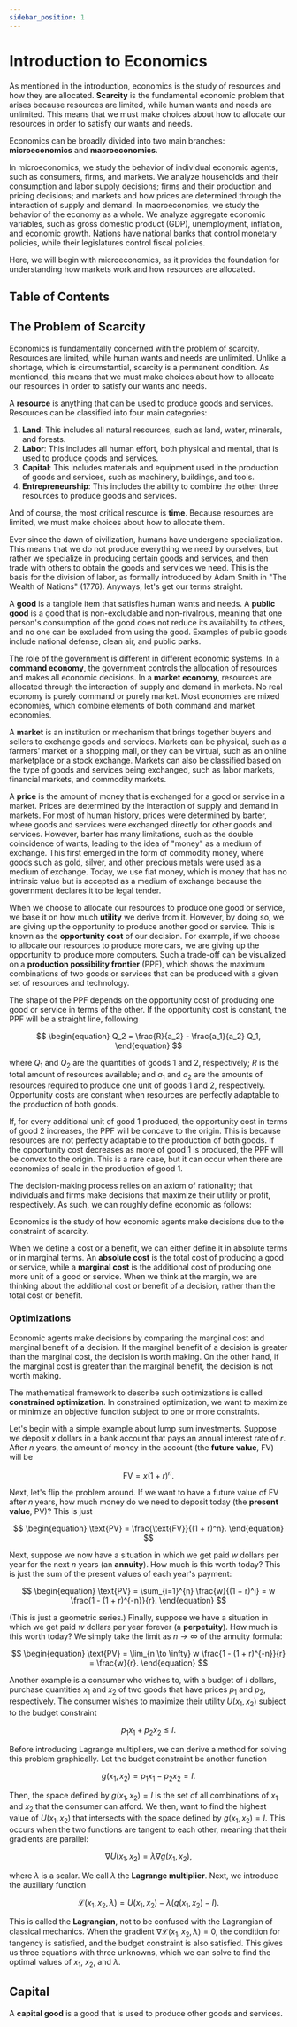 ```yaml
---
sidebar_position: 1
---
```




# Introduction to Economics

As mentioned in the introduction, economics is the study of resources and how they are allocated.
**Scarcity** is the fundamental economic problem that arises because resources are limited, while human wants and needs are unlimited.
This means that we must make choices about how to allocate our resources in order to satisfy our wants and needs.

Economics can be broadly divided into two main branches: **microeconomics** and **macroeconomics**.

In microeconomics, we study the behavior of individual economic agents, such as consumers, firms, and markets.
We analyze households and their consumption and labor supply decisions; firms and their production and pricing decisions; and markets and how prices are determined through the interaction of supply and demand.
In macroeconomics, we study the behavior of the economy as a whole.
We analyze aggregate economic variables, such as gross domestic product (GDP), unemployment, inflation, and economic growth.
Nations have national banks that control monetary policies, while their legislatures control fiscal policies.

Here, we will begin with microeconomics, as it provides the foundation for understanding how markets work and how resources are allocated.

## Table of Contents

<TOCInline toc={toc} />

## The Problem of Scarcity

Economics is fundamentally concerned with the problem of scarcity.
Resources are limited, while human wants and needs are unlimited.
Unlike a shortage, which is circumstantial, scarcity is a permanent condition.
As mentioned, this means that we must make choices about how to allocate our resources in order to satisfy our wants and needs.

A **resource** is anything that can be used to produce goods and services.
Resources can be classified into four main categories:

1. **Land**: This includes all natural resources, such as land, water, minerals, and forests.
2. **Labor**: This includes all human effort, both physical and mental, that is used to produce goods and services.
3. **Capital**: This includes materials and equipment used in the production of goods and services, such as machinery, buildings, and tools.
4. **Entrepreneurship**: This includes the ability to combine the other three resources to produce goods and services.

And of course, the most critical resource is **time**.
Because resources are limited, we must make choices about how to allocate them.

Ever since the dawn of civilization, humans have undergone specialization.
This means that we do not produce everything we need by ourselves, but rather we specialize in producing certain goods and services, and then trade with others to obtain the goods and services we need.
This is the basis for the division of labor, as formally introduced by Adam Smith in "The Wealth of Nations" (1776).
Anyways, let's get our terms straight.

A **good** is a tangible item that satisfies human wants and needs.
A **public good** is a good that is non-excludable and non-rivalrous, meaning that one person's consumption of the good does not reduce its availability to others, and no one can be excluded from using the good. Examples of public goods include national defense, clean air, and public parks.

The role of the government is different in different economic systems.
In a **command economy**, the government controls the allocation of resources and makes all economic decisions.
In a **market economy**, resources are allocated through the interaction of supply and demand in markets.
No real economy is purely command or purely market. Most economies are mixed economies, which combine elements of both command and market economies.

A **market** is an institution or mechanism that brings together buyers and sellers to exchange goods and services.
Markets can be physical, such as a farmers' market or a shopping mall, or they can be virtual, such as an online marketplace or a stock exchange.
Markets can also be classified based on the type of goods and services being exchanged, such as labor markets, financial markets, and commodity markets.

A **price** is the amount of money that is exchanged for a good or service in a market.
Prices are determined by the interaction of supply and demand in markets.
For most of human history, prices were determined by barter, where goods and services were exchanged directly for other goods and services.
However, barter has many limitations, such as the double coincidence of wants, leading to the idea of "money" as a medium of exchange.
This first emerged in the form of commodity money, where goods such as gold, silver, and other precious metals were used as a medium of exchange.
Today, we use fiat money, which is money that has no intrinsic value but is accepted as a medium of exchange because the government declares it to be legal tender.

When we choose to allocate our resources to produce one good or service, we base it on how much **utility** we derive from it.
However, by doing so, we are giving up the opportunity to produce another good or service.
This is known as the **opportunity cost** of our decision.
For example, if we choose to allocate our resources to produce more cars, we are giving up the opportunity to produce more computers.
Such a trade-off can be visualized on a **production possibility frontier** (PPF), which shows the maximum combinations of two goods or services that can be produced with a given set of resources and technology.

The shape of the PPF depends on the opportunity cost of producing one good or service in terms of the other.
If the opportunity cost is constant, the PPF will be a straight line, following

$$
\begin{equation}
Q_2 = \frac{R}{a_2} - \frac{a_1}{a_2} Q_1,
\end{equation}
$$

where $Q_1$ and $Q_2$ are the quantities of goods 1 and 2, respectively; $R$ is the total amount of resources available; and $a_1$ and $a_2$ are the amounts of resources required to produce one unit of goods 1 and 2, respectively.
Opportunity costs are constant when resources are perfectly adaptable to the production of both goods.

If, for every additional unit of good 1 produced, the opportunity cost in terms of good 2 increases, the PPF will be concave to the origin.
This is because resources are not perfectly adaptable to the production of both goods.
If the opportunity cost decreases as more of good 1 is produced, the PPF will be convex to the origin.
This is a rare case, but it can occur when there are economies of scale in the production of good 1.

The decision-making process relies on an axiom of rationality; that individuals and firms make decisions that maximize their utility or profit, respectively.
As such, we can roughly define economic as follows:

<Boxed>

Economics is the study of how economic agents make decisions due to the constraint of scarcity.

</Boxed>

When we define a cost or a benefit, we can either define it in absolute terms or in marginal terms.
An **absolute cost** is the total cost of producing a good or service, while a **marginal cost** is the additional cost of producing one more unit of a good or service.
When we think at the margin, we are thinking about the additional cost or benefit of a decision, rather than the total cost or benefit.

### Optimizations

Economic agents make decisions by comparing the marginal cost and marginal benefit of a decision.
If the marginal benefit of a decision is greater than the marginal cost, the decision is worth making.
On the other hand, if the marginal cost is greater than the marginal benefit, the decision is not worth making.

The mathematical framework to describe such optimizations is called **constrained optimization**.
In constrained optimization, we want to maximize or minimize an objective function subject to one or more constraints.

Let's begin with a simple example about lump sum investments.
Suppose we deposit $x$ dollars in a bank account that pays an annual interest rate of $r$.
After $n$ years, the amount of money in the account (the **future value**, $\text{FV}$) will be

$$
\begin{equation}
\text{FV} = x(1 + r)^n.
\end{equation}
$$

Next, let's flip the problem around.
If we want to have a future value of $\text{FV}$ after $n$ years, how much money do we need to deposit today (the **present value**, $\text{PV}$)?
This is just

$$
\begin{equation}
\text{PV} = \frac{\text{FV}}{(1 + r)^n}.
\end{equation}
$$

Next, suppose we now have a situation in which we get paid $w$ dollars per year for the next $n$ years (an **annuity**).
How much is this worth today?
This is just the sum of the present values of each year's payment:

$$
\begin{equation}
\text{PV} = \sum_{i=1}^{n} \frac{w}{(1 + r)^i} = w \frac{1 - (1 + r)^{-n}}{r}.
\end{equation}
$$

(This is just a geometric series.)
Finally, suppose we have a situation in which we get paid $w$ dollars per year forever (a **perpetuity**).
How much is this worth today?
We simply take the limit as $n \to \infty$ of the annuity formula:

$$
\begin{equation}
\text{PV} = \lim_{n \to \infty} w \frac{1 - (1 + r)^{-n}}{r} = \frac{w}{r}.
\end{equation}
$$

Another example is a consumer who wishes to, with a budget of $I$ dollars, purchase quantities $x_1$ and $x_2$ of two goods that have prices $p_1$ and $p_2$, respectively.
The consumer wishes to maximize their utility $U(x_1, x_2)$ subject to the budget constraint

$$
\begin{equation}
p_1 x_1 + p_2 x_2 \leq I.
\end{equation}
$$

Before introducing Lagrange multipliers, we can derive a method for solving this problem graphically.
Let the budget constraint be another function

$$
\begin{equation}
g(x_1, x_2) = p_1 x_1 - p_2 x_2 = I.
\end{equation}
$$

Then, the space defined by $g(x_1, x_2) = I$ is the set of all combinations of $x_1$ and $x_2$ that the consumer can afford.
We then, want to find the highest value of $U(x_1, x_2)$ that intersects with the space defined by $g(x_1, x_2) = I$.
This occurs when the two functions are tangent to each other, meaning that their gradients are parallel:

$$
\begin{equation}
\nabla U(x_1, x_2) = \lambda \nabla g(x_1, x_2),
\end{equation}
$$

where $\lambda$ is a scalar. We call $\lambda$ the **Lagrange multiplier**.
Next, we introduce the auxiliary function

$$
\begin{equation}
\mathcal{L}(x_1, x_2, \lambda) = U(x_1, x_2) - \lambda (g(x_1, x_2) - I).
\end{equation}
$$

This is called the **Lagrangian**, not to be confused with the Lagrangian of classical mechanics.
When the gradient $\nabla \mathcal{L}(x_1, x_2, \lambda) = 0$, the condition for tangency is satisfied, and the budget constraint is also satisfied.
This gives us three equations with three unknowns, which we can solve to find the optimal values of $x_1$, $x_2$, and $\lambda$.

## Capital

A **capital good** is a good that is used to produce other goods and services.



